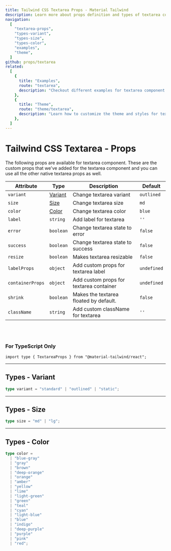 ```yaml
---
title: Tailwind CSS Textarea Props - Material Tailwind
description: Learn more about props definition and types of textarea component.
navigation:
  [
    "textarea-props",
    "types-variant",
    "types-size",
    "types-color",
    "examples",
    "theme",
  ]
github: props/textarea
related:
  [
    {
      title: "Examples",
      route: "textarea",
      description: "Checkout different examples for textarea component.",
    },
    {
      title: "Theme",
      route: "theme/textarea",
      description: "Learn how to customize the theme and styles for textarea component.",
    },
  ]
---
```


# Tailwind CSS Textarea - Props

<span id="textarea-props" className="scroll-mt-48" />
The following props are available for textarea component. These are the custom props
that we've added for the textarea component and you can use all the other native
textarea props as well.

| Attribute        | Type                      | Description                             | Default                |
| ---------------- | ------------------------- | --------------------------------------- | ---------------------- |
| `variant`        | [Variant](#types-variant) | Change textarea variant                 | <Code>outlined</Code>  |
| `size`           | [Size](#types-size)       | Change textarea size                    | <Code>md</Code>        |
| `color`          | [Color](#types-color)     | Change textarea color                   | <Code>blue</Code>      |
| `label`          | <Code>string</Code>       | Add label for textarea                  | `''`                   |
| `error`          | <Code>boolean</Code>      | Change textarea state to error          | <Code>false</Code>     |
| `success`        | <Code>boolean</Code>      | Change textarea state to success        | <Code>false</Code>     |
| `resize`         | <Code>boolean</Code>      | Makes textarea resizable                | <Code>false</Code>     |
| `labelProps`     | <Code>object</Code>       | Add custom props for textarea label     | <Code>undefined</Code> |
| `containerProps` | <Code>object</Code>       | Add custom props for textarea container | <Code>undefined</Code> |
| `shrink`         | <Code>boolean</Code>      | Makes the textarea floated by default.  | <Code>false</Code>     |
| `className`      | <Code>string</Code>       | Add custom className for textarea       | `''`                   |

<br />
<br />

### For TypeScript Only

```tsx
import type { TextareaProps } from "@material-tailwind/react";
```

---

## Types - Variant

<span id="types-variant" className="scroll-mt-48" />

```ts
type variant = "standard" | "outlined" | "static";
```

---

## Types - Size

<span id="types-size" className="scroll-mt-48" />

```ts
type size = "md" | "lg";
```

---

## Types - Color

<span id="types-color" className="scroll-mt-48" />

```ts
type color =
  | "blue-gray"
  | "gray"
  | "brown"
  | "deep-orange"
  | "orange"
  | "amber"
  | "yellow"
  | "lime"
  | "light-green"
  | "green"
  | "teal"
  | "cyan"
  | "light-blue"
  | "blue"
  | "indigo"
  | "deep-purple"
  | "purple"
  | "pink"
  | "red";
```

<span id="examples" className="scroll-mt-48" />
<span id="theme" className="scroll-mt-48" />
